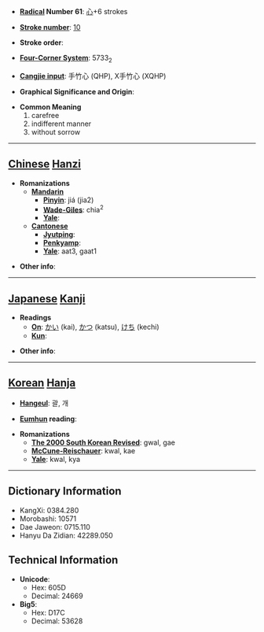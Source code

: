 * '''[[Wiktionary:Chinese radical index| Radical]] Number 61''': [[Wiktionary:Chinese radical index 心|心]]+6 strokes

* '''[[Wiktionary:Chinese total strokes index|Stroke number]]''': [[Wiktionary:Chinese total strokes index 10|10]]

* '''Stroke order''': 

* '''[[Wiktionary:Chinese four corner index|Four-Corner System]]''': 5733<sub>2</sub>

* '''[[Wiktionary:Chinese Cangjie index|Cangjie input]]''': 手竹心 (QHP), X手竹心 (XQHP)

* '''Graphical Significance and Origin''': 

* '''Common Meaning'''
*#carefree
*# indifferent manner
*# without sorrow


----

== [[Chinese]] [[Hanzi]] ==

* '''Romanizations'''
** '''[[Mandarin]]'''
*** '''[[Pinyin]]''': jiá (jia2)
*** '''[[Wade-Giles]]''': chia<sup>2</sup>
*** '''[[Yale]]''': 
** '''[[Cantonese]]'''
*** '''[[Jyutping]]''':
*** '''[[Penkyamp]]''': 
*** '''[[Yale]]''': aat3, gaat1

* '''Other info''': 

----

== [[Japanese]] [[Kanji]] ==

* '''Readings'''
** '''[[On]]''': [[かい]] (kai), [[かつ]] (katsu), [[けち]] (kechi)
** '''[[Kun]]''': 

* '''Other info''':  

----

== [[Korean]] [[Hanja]] ==

* '''[[Hangeul]]''': 괄, 개

* '''[[Eumhun]] reading''': 

* '''Romanizations'''
** '''[[The 2000 South Korean Revised Romanization|The 2000 South Korean Revised]]''': gwal, gae
** '''[[McCune-Reischauer]]''': kwal, kae
** '''[[Yale]]''': kwal, kya

----

== Dictionary Information ==

* KangXi: 0384.280
* Morobashi: 10571
* Dae Jaweon: 0715.110
* Hanyu Da Zidian: 42289.050

== Technical Information ==

* '''Unicode''':
** Hex: 605D
** Decimal: 24669
* '''Big5''':
** Hex: D17C
** Decimal: 53628